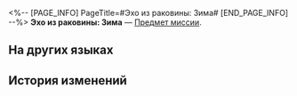 <%-- [PAGE_INFO]
PageTitle=#Эхо из раковины: Зима#
[END_PAGE_INFO] --%>
{{Предмет Инфобокс
|id          = 150081
|Изображение = Предмет Эхо из раковины- Зима.png
|Тип         = Предмет миссии
|Инвентарь   = Миссии
|Редкость    = 3
|Эффект      = 
|Описание    = Отдайте это воспоминание записывающей ракушке и прислушайтесь. Голос может рассказать о секретах природы или своих мыслях.<br />Это воспоминание о снеге.<br />''- Краска закончилась? А что ты рисуешь?<br />- Я рисую белизну.''
}}
'''Эхо из раковины: Зима''' — [[Предмет миссии]].

==На других языках==
{{На других языках
|en   = Conch Echo: Winter
|zhs  = 螺语：冬
|zht  = 螺語：冬
|ja   = ホラガイの残響：冬
|ko   = 소라의 말: 겨울
|es   = Ecos de la caracola: Invierno
|fr   = Écho du coquillage&nbsp;: Hiver
|ru   = Эхо из раковины: Зима
|th   = เสียงสังข์: เหมันต์
|vi   = Ngôn Ngữ Vỏ Ốc: Ngày Đông
|de   = Erzählung der Muschel: Winter
|id   = Bahasa Keong: Musim Dingin
|pt   = Eco da Concha: Inverno
}}

==История изменений==
{{История изменений|3.5}}